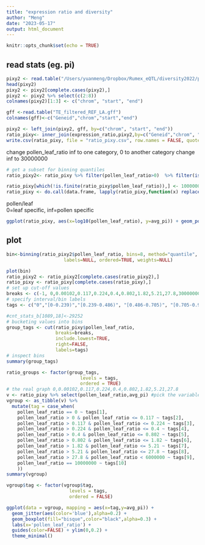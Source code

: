 ```yaml
---
title: "expression ratio and diversity"
author: "Meng"
date: "2023-05-17"
output: html_document
---
```


```r
knitr::opts_chunk$set(echo = TRUE)
```


## read stats (eg. pi)
```r
pixy2 <- read.table("/Users/yuanmeng/Dropbox/Rumex_eQTL/diversity2022/pixy_pi_syn.0329.genewise.txt", header=TRUE) 
head(pixy2)
pixy2 <- pixy2[complete.cases(pixy2),]
pixy2 <- pixy2 %>% select(c(2:8))
colnames(pixy2)[1:3] <- c("chrom", "start", "end")

gff <-read.table("TE_filtered_REF_LA.gff")
colnames(gff)<-c("Geneid","chrom","start","end")

pixy2 <- left_join(pixy2, gff, by=c("chrom", "start", "end"))
ratio_pixy<- inner_join(expression_ratio,pixy2,by=c("Geneid","chrom", "start", "end"))
write.csv(ratio_pixy, file = "ratio_pixy.csv", row.names = FALSE, quote = FALSE)
```

change pollen_leaf_ratio inf to one category, 0 to another category
change inf to 30000000
```r
# get a subset for binning quantiles
ratio_pixy2<- ratio_pixy %>% filter(pollen_leaf_ratio>0)  %>% filter(is.finite(pollen_leaf_ratio)) 

ratio_pixy[which(!is.finite(ratio_pixy$pollen_leaf_ratio)),] <- 10000000
ratio_pixy <- do.call(data.frame, lapply(ratio_pixy,function(x) replace(x, is.infinite(x), 10000000)))
```

pollen/leaf  
0=leaf specific, inf=pollen specific

```r
ggplot(ratio_pixy, aes(x=log10(pollen_leaf_ratio), y=avg_pi)) + geom_point(colour="#00B0F0") + geom_smooth(color="black") + theme_light() + xlim(-2, 2)
```


## plot

```r
bin<-binning(ratio_pixy2$pollen_leaf_ratio, bins=8, method="quantile",
                     labels=NULL, ordered=TRUE, weights=NULL)

plot(bin)
ratio_pixy2 <- ratio_pixy2[complete.cases(ratio_pixy2),]
ratio_pixy <- ratio_pixy[complete.cases(ratio_pixy),]
# set up cut-off values 
breaks <- c(-1, 0,0.00102,0.117,0.224,0.4,0.802,1.82,5.21,27.8,300000000000,100000000000000)
# specify interval/bin labels
tags <- c("0","[0-0.239)","[0.239-0.486)", "[0.486-0.705)", "[0.705-0.95)", "[0.95-1.25)", "[1.25-1.8)","[1.8-3.7)", "[3.7-inf)","inf")

#cnt_stats_b[1089,18]<-29252
# bucketing values into bins
group_tags <- cut(ratio_pixy$pollen_leaf_ratio, 
                  breaks=breaks, 
                  include.lowest=TRUE, 
                  right=FALSE, 
                  labels=tags)
# inspect bins
summary(group_tags)

ratio_groups <- factor(group_tags, 
                           levels = tags,
                           ordered = TRUE)
# the real graph 0,0.00102,0.117,0.224,0.4,0.802,1.82,5.21,27.8
v <- ratio_pixy %>% select(pollen_leaf_ratio,avg_pi) #pick the variable 
vgroup <- as_tibble(v) %>% 
  mutate(tag = case_when(
    pollen_leaf_ratio == 0 ~ tags[1], 
    pollen_leaf_ratio > 0 & pollen_leaf_ratio <= 0.117 ~ tags[2],
    pollen_leaf_ratio > 0.117 & pollen_leaf_ratio <= 0.224 ~ tags[3],
    pollen_leaf_ratio > 0.224 & pollen_leaf_ratio <= 0.4 ~ tags[4],
    pollen_leaf_ratio > 0.4 & pollen_leaf_ratio <= 0.802 ~ tags[5],
    pollen_leaf_ratio > 0.802 & pollen_leaf_ratio <= 1.82 ~ tags[6],
    pollen_leaf_ratio > 1.82 & pollen_leaf_ratio <= 5.21 ~ tags[7],
    pollen_leaf_ratio > 5.21 & pollen_leaf_ratio <= 27.8 ~ tags[8],
    pollen_leaf_ratio > 27.8 & pollen_leaf_ratio < 6000000 ~ tags[9],
    pollen_leaf_ratio == 10000000 ~ tags[10]
    ))
summary(vgroup)

vgroup$tag <- factor(vgroup$tag,
                       levels = tags,
                       ordered = FALSE)

ggplot(data = vgroup, mapping = aes(x=tag,y=avg_pi)) + 
  geom_jitter(aes(color='blue'),alpha=0.2) +
  geom_boxplot(fill="bisque",color="black",alpha=0.3) + 
  labs(x='pollen_leaf_ratio') +
  guides(color=FALSE) + ylim(0,0.2) +
  theme_minimal() 
```



